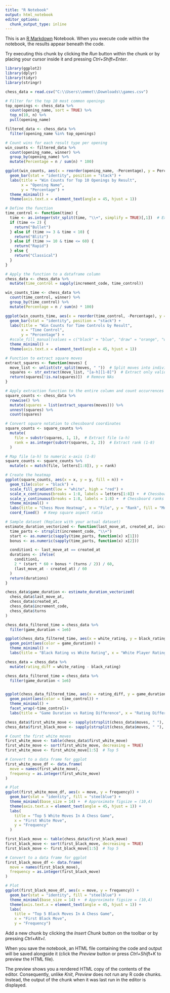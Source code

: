 ---
title: "R Notebook"
output: html_notebook
editor_options: 
  chunk_output_type: inline
---

This is an [R Markdown](http://rmarkdown.rstudio.com) Notebook. When you execute code within the notebook, the results appear beneath the code. 

Try executing this chunk by clicking the *Run* button within the chunk or by placing your cursor inside it and pressing *Ctrl+Shift+Enter*. 

```{r}
library(ggplot2)
library(dplyr)
library(tidyr)
library(stringr)

chess_data = read.csv("C:\\Users\\emmet\\Downloads\\games.csv")
```

```{r}

# Filter for the top 10 most common openings
top_openings <- chess_data %>%
  count(opening_name, sort = TRUE) %>%
  top_n(10, n) %>%
  pull(opening_name)

filtered_data <- chess_data %>%
  filter(opening_name %in% top_openings) 

# Count wins for each result type per opening
win_counts <- filtered_data %>%
  count(opening_name, winner) %>%
  group_by(opening_name) %>%
  mutate(Percentage = n / sum(n) * 100)

```


```{r}
ggplot(win_counts, aes(x = reorder(opening_name, -Percentage), y = Percentage, fill = winner)) +
  geom_bar(stat = "identity", position = "stack") +
  labs(title = "Win Counts for Top 10 Openings by Result",
       x = "Opening Name",
       y = "Percentage") +
  theme_minimal() +
  theme(axis.text.x = element_text(angle = 45, hjust = 1))

```

```{r}
# Define the function
time_control <- function(time) {
  time <- as.integer(str_split(time, "\\+", simplify = TRUE)[,1])  # Extract the first part before "+"
  if (time <= 2) {
    return("Bullet")
  } else if (time >= 3 & time < 10) {
    return("Blitz")
  } else if (time >= 10 & time <= 60) {
    return("Rapid")
  } else {
    return("Classical")
  }
}

# Apply the function to a dataframe column
chess_data <- chess_data %>%
  mutate(time_control = sapply(increment_code, time_control))

```

```{r}
win_counts_time <- chess_data %>%
  count(time_control, winner) %>%
  group_by(time_control) %>%
  mutate(Percentage = n / sum(n) * 100)

ggplot(win_counts_time, aes(x = reorder(time_control, -Percentage), y = Percentage, fill = winner)) +
  geom_bar(stat = "identity", position = "stack") +
  labs(title = "Win Counts for Time Controls by Result",
       x = "Time Control",
       y = "Percentage") +
  #scale_fill_manual(values = c("black" = "blue", "draw" = "orange", "white" = "green")) +
  theme_minimal() +
  theme(axis.text.x = element_text(angle = 45, hjust = 1))
```


```{r}

# Function to extract square moves
extract_squares <- function(moves) {
  move_list <- unlist(str_split(moves, " "))  # Split moves into individual elements
  squares <- str_extract(move_list, "[a-h][1-8]")  # Extract only valid chessboard squares
  return(squares[!is.na(squares)])  # Remove NAs
}

# Apply extraction function to the entire column and count occurrences
square_counts <- chess_data %>%
  rowwise() %>%
  mutate(squares = list(extract_squares(moves))) %>%
  unnest(squares) %>%
  count(squares)

# Convert square notation to chessboard coordinates
square_counts <- square_counts %>%
  mutate(
    file = substr(squares, 1, 1),  # Extract file (a-h)
    rank = as.integer(substr(squares, 2, 2))  # Extract rank (1-8)
  )

# Map file (a-h) to numeric x-axis (1-8)
square_counts <- square_counts %>%
  mutate(x = match(file, letters[1:8]), y = rank)

# Create the heatmap
ggplot(square_counts, aes(x = x, y = y, fill = n)) +
  geom_tile(color = "black") +
  scale_fill_gradient(low = "white", high = "red") +
  scale_x_continuous(breaks = 1:8, labels = letters[1:8]) +  # Chessboard files (a-h)
  scale_y_continuous(breaks = 1:8, labels = 1:8) +  # Chessboard ranks (1-8)
  theme_minimal() +
  labs(title = "Chess Move Heatmap", x = "File", y = "Rank", fill = "Move Frequency") +
  coord_fixed()  # Keep square aspect ratio

```


```{r}

# Sample dataset (Replace with your actual dataset)
estimate_duration_vectorized <- function(last_move_at, created_at, increment_code, turns) {
  time_parts <- strsplit(increment_code, "\\+")
  start <- as.numeric(sapply(time_parts, function(x) x[1]))
  bonus <- as.numeric(sapply(time_parts, function(x) x[2]))

  condition1 <- last_move_at == created_at
  durations <- ifelse(
    condition1, 
    2 * (start * 60 + bonus * (turns / 2)) / 60, 
    (last_move_at - created_at) / 60
  )
  return(durations)
}

chess_data$game_duration <- estimate_duration_vectorized(
  chess_data$last_move_at, 
  chess_data$created_at, 
  chess_data$increment_code, 
  chess_data$turns
)

chess_data_filtered_time = chess_data %>% 
  filter(game_duration < 1e6)

ggplot(chess_data_filtered_time, aes(x = white_rating, y = black_rating)) +
  geom_point(aes(color = game_duration)) +
  theme_minimal() +
  labs(title = "Black Rating vs White Rating", x = "White Player Rating", y = "Black Rating")


```

```{r}
chess_data = chess_data %>% 
  mutate(rating_diff = white_rating - black_rating)

chess_data_filtered_time = chess_data %>% 
  filter(game_duration < 1e6)


ggplot(chess_data_filtered_time, aes(x = rating_diff, y = game_duration)) +
  geom_point(aes(color = time_control)) +
  theme_minimal() +
  facet_wrap(~time_control)+
  labs(title = "Game Duration vs Rating Difference", x = "Rating Difference", y = "Game Duration")
```

```{r}
chess_data$first_white_move <- sapply(strsplit(chess_data$moves, " "), function(x) x[1])
chess_data$first_black_move <- sapply(strsplit(chess_data$moves, " "), function(x) x[2])

# Count the first white moves
first_white_move <- table(chess_data$first_white_move)
first_white_move <- sort(first_white_move, decreasing = TRUE)
first_white_move <- first_white_move[1:5]  # Top 5

# Convert to a data frame for ggplot
first_white_move_df <- data.frame(
  move = names(first_white_move),
  frequency = as.integer(first_white_move)
)

# Plot
ggplot(first_white_move_df, aes(x = move, y = frequency)) +
  geom_bar(stat = "identity", fill = "steelblue") +
  theme_minimal(base_size = 14) +  # Approximate figsize = (10,4)
  theme(axis.text.x = element_text(angle = 45, hjust = 1)) +
  labs(
    title = "Top 5 White Moves In A Chess Game",
    x = "First White Move",
    y = "Frequency"
  ) 
```

```{r}
first_black_move <- table(chess_data$first_black_move)
first_black_move <- sort(first_black_move, decreasing = TRUE)
first_black_move <- first_black_move[1:5]  # Top 5

# Convert to a data frame for ggplot
first_black_move_df <- data.frame(
  move = names(first_black_move),
  frequency = as.integer(first_black_move)
)

# Plot
ggplot(first_black_move_df, aes(x = move, y = frequency)) +
  geom_bar(stat = "identity", fill = "steelblue") +
  theme_minimal(base_size = 14) +  # Approximate figsize = (10,4)
  theme(axis.text.x = element_text(angle = 45, hjust = 1)) +
  labs(
    title = "Top 5 Black Moves In A Chess Game",
    x = "First Black Move",
    y = "Frequency")
```

Add a new chunk by clicking the *Insert Chunk* button on the toolbar or by pressing *Ctrl+Alt+I*.

When you save the notebook, an HTML file containing the code and output will be saved alongside it (click the *Preview* button or press *Ctrl+Shift+K* to preview the HTML file).

The preview shows you a rendered HTML copy of the contents of the editor. Consequently, unlike *Knit*, *Preview* does not run any R code chunks. Instead, the output of the chunk when it was last run in the editor is displayed.
